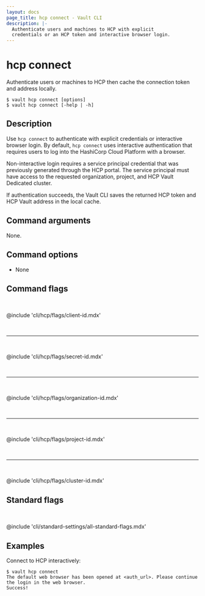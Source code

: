 ```yaml
---
layout: docs
page_title: hcp connect - Vault CLI
description: |-
  Authenticate users and machines to HCP with explicit
  credentials or an HCP token and interactive browser login.
---
```


# hcp connect

Authenticate users or machines to HCP then cache the connection token and address locally.

<CodeBlockConfig hideClipboard>

```shell-session
$ vault hcp connect [options]
$ vault hcp connect [-help | -h]
```

</CodeBlockConfig>

## Description

Use `hcp connect` to authenticate with explicit credentials or interactive browser login.
By default, `hcp connect` uses interactive authentication that requires
users to log into the HashiCorp Cloud Platform with a browser.

Non-interactive login requires a service principal credential that was
previously generated through the HCP portal. The service principal must have
access to the requested organization, project, and HCP Vault Dedicated cluster.

If authentication succeeds, the Vault CLI saves the returned HCP token and HCP
Vault address in the local cache.



## Command arguments

None.

## Command options

- None

## Command flags

<br />

@include 'cli/hcp/flags/client-id.mdx'

<br />
<hr />
<br />

@include 'cli/hcp/flags/secret-id.mdx'

<br />
<hr />
<br />

@include 'cli/hcp/flags/organization-id.mdx'

<br />
<hr />
<br />

@include 'cli/hcp/flags/project-id.mdx'

<br />
<hr />
<br />

@include 'cli/hcp/flags/cluster-id.mdx'

## Standard flags

<br />

@include 'cli/standard-settings/all-standard-flags.mdx'

## Examples

Connect to HCP interactively:

```shell-session
$ vault hcp connect
The default web browser has been opened at <auth_url>. Please continue the login in the web browser.
Success!
```
